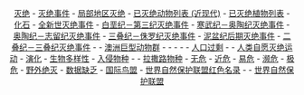 <center>
[[灭绝|灭绝]] - [[灭绝事件|灭绝事件]] - [[局部地区灭绝|局部地区灭绝]] - [[已灭绝动物列表_(近现代)|已灭绝动物列表 (近现代)]] - [[已灭绝植物列表|已灭绝植物列表]] - [[化石|化石]] - [[全新世灭绝事件|全新世灭绝事件]] - [[白垩纪－第三纪灭绝事件|白垩纪－第三纪灭绝事件]] - [[寒武纪－奥陶纪灭绝事件|寒武纪－奥陶纪灭绝事件]] - [[奥陶纪－志留纪灭绝事件|奥陶纪－志留纪灭绝事件]] - [[三叠纪－侏罗纪灭绝事件|三叠纪－侏罗纪灭绝事件]] - [[泥盆纪后期灭绝事件|泥盆纪后期灭绝事件]] - [[二叠纪－三叠纪灭绝事件|二叠纪－三叠纪灭绝事件]] - {{tsl|en|Signor-Lipps effect|模糊效应}} - [[澳洲巨型动物群|澳洲巨型动物群]] - {{tsl|en|Dwarf elephant|矮象}} - {{tsl|en|Pseudoextinction|线系绝灭}} - {{tsl|en|Extinction Vortex|灭绝旋涡}} - {{tsl|en|Prehistoric reptile|史前爬行动物}} - [[人口过剩|人口过剩]] - {{tsl|en|Human extinction|人类灭绝}} - [[人类自愿灭绝运动|人类自愿灭绝运动]] - [[演化|演化]] - [[生物多样性|生物多样性]] -  [[入侵物种|入侵物种]] - {{tsl|en|Breeding back|育种}} - [[拉撒路物种|拉撒路物种]] - [[无危|无危]] - [[近危|近危]] - [[易危|易危]] - [[濒危|濒危]] - [[极危|极危]] - [[野外绝灭|野外绝灭]] - [[数据缺乏|数据缺乏]] - [[国际鸟盟|国际鸟盟]] - [[世界自然保护联盟红色名录|世界自然保护联盟红色名录]] - {{tsl|en|Endangered Species Act|濒危物种法案}} - [[世界自然保护联盟|世界自然保护联盟]]
</center>